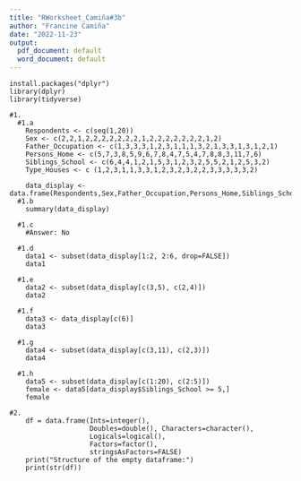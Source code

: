 ```yaml
---
title: "RWorksheet_Camiña#3b"
author: "Francine Camiña"
date: "2022-11-23"
output:
  pdf_document: default
  word_document: default
---
```


```
install.packages("dplyr")
library(dplyr)
library(tidyverse)

#1.
  #1.a
    Respondents <- c(seq(1,20))
    Sex <- c(2,2,1,2,2,2,2,2,2,2,1,2,2,2,2,2,2,2,1,2)    
    Father_Occupation <- c(1,3,3,3,1,2,3,1,1,1,3,2,1,3,3,1,3,1,2,1)    
    Persons_Home <- c(5,7,3,8,5,9,6,7,8,4,7,5,4,7,8,8,3,11,7,6)    
    Siblings_School <- c(6,4,4,1,2,1,5,3,1,2,3,2,5,5,2,1,2,5,3,2)    
    Type_Houses <- c (1,2,3,1,1,3,3,1,2,3,2,3,2,2,3,3,3,3,3,2)    
    
    data_display <- data.frame(Respondents,Sex,Father_Occupation,Persons_Home,Siblings_School,Type_Houses)
  #1.b
    summary(data_display)
    
  #1.c
    #Answer: No
  
  #1.d
    data1 <- subset(data_display[1:2, 2:6, drop=FALSE])
    data1
    
  #1.e
    data2 <- subset(data_display[c(3,5), c(2,4)])
    data2    

  #1.f
    data3 <- data_display[c(6)]
    data3
  
  #1.g
    data4 <- subset(data_display[c(3,11), c(2,3)])
    data4    

  #1.h
    data5 <- subset(data_display[c(1:20), c(2:5)])
    female <- data5[data_display$Siblings_School >= 5,]
    female
    
#2.
    df = data.frame(Ints=integer(),
                    Doubles=double(), Characters=character(),
                    Logicals=logical(),
                    Factors=factor(),
                    stringsAsFactors=FALSE)
    print("Structure of the empty dataframe:")
    print(str(df))
    
```